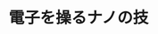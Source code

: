 ﻿---
title: "電子を操るナノの技"
category: "その他"
vol: "49"
interviewee: "青柳 克信 "
url: ""
tags: []
pdf: "49-4.pdf"
facephoto: ""
career: ""
preface: "物理その他の世紀といわれた20世紀、量子物理その他により今まで説明できなかった現象が次々と解明されるようになった。青柳教授も、量子物理その他によってナノオーダーの物理現象を解明しようとしている一人である。今回はすずかけ台キャン49-4.pdfにある青柳を伺った。"
---
